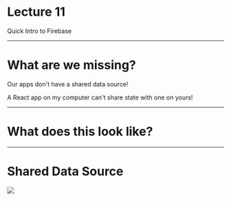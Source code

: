 
<Logo />

# Lecture 11

Quick Intro to Firebase

---

# What are we missing?

Our apps don't have a shared data source!

A React app on my computer can't share state with one on yours!

---

# What does this look like? 

---

# Shared Data Source

<Image src="https://upload.wikimedia.org/wikipedia/commons/thumb/c/c9/Client-server-model.svg/1200px-Client-server-model.svg.png" />